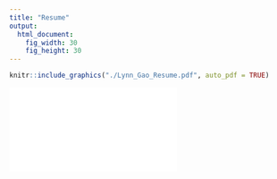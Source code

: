 ```yaml
---
title: "Resume"
output:
  html_document:
    fig_width: 30
    fig_height: 30
---
```


```r
knitr::include_graphics("./Lynn_Gao_Resume.pdf", auto_pdf = TRUE)
```

![](Lynn_Gao_Resume.pdf)